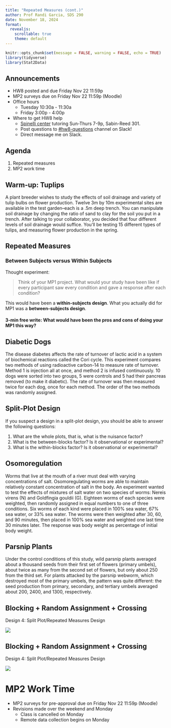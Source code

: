 ```yaml
---
title: "Repeated Measures (cont.)"
author: Prof Randi Garcia, SDS 290
date: November 18, 2024
format: 
  revealjs:
    scrollable: true
    theme: default
---
```


```r
knitr::opts_chunk$set(message = FALSE, warning = FALSE, echo = TRUE)
library(tidyverse)
library(Stat2Data)
```

## Announcements

-   HW8 posted and due Friday Nov 22 11:59p
-   MP2 surveys due on Friday Nov 22 11:59p (Moodle)
-   Office hours
    -   Tuesday 10:30a - 11:30a
    -   Friday 3:00p - 4:00p
-   Where to get HW8 help
    -   [Spinelli center](https://www.smith.edu/qlc/tutoring.html) tutoring Sun-Thurs 7-9p, Sabin-Reed 301.
    -   Post questions to [#hw8-questions](https://smith.enterprise.slack.com/archives/C080VLP1MLN) channel on Slack!
    -   Direct message me on Slack.

## Agenda

1.  Repeated measures
2.  MP2 work time

<!-- ## MP2 data collection -->

<!-- **Step 1:** -->

<!-- -   If you're approved: -->
<!--     -   5 minutes to go through the [checklist](https://randilgarcia.github.io/sds290spring24/lectures/09_intro_to_blocking.html#/next-steps). -->
<!--     -   Paste anonymous survey link in the [spreadsheet](https://docs.google.com/spreadsheets/d/1I-ugcxOiaXFEyQhE7jVys7cYBJ2gf9ycebU3hCm4Guo/edit#gid=0). -->
<!--     -   If you're ready, work on your homework! -->

<!-- **Step 2:** -->

<!-- -   20 min to participate in as many studies as you can! -->
<!--     -   Please only participate in audio studies if you have headphones -->
<!--     -   **Last chance to collect data in class** -->

## Warm-up: Tuplips

A plant breeder wishes to study the effects of soil drainage and variety of tulip bulbs on flower production. Twelve 3m by 10m experimental sites are available in the test garden--each is a .5m deep trench. You can manipulate soil drainage by changing the ratio of sand to clay for the soil you put in a trench. After talking to your collaborator, you decided that four different levels of soil drainage would suffice. You'll be testing 15 different types of tulips, and measuring flower production in the spring.

## Repeated Measures

### Between Subjects versus Within Subjects

Thought experiment:

> Think of your MP1 project. What would your study have been like if every participant saw every condition and gave a response after each condition?

This would have been a **within-subjects design**. What you actually did for MP1 was a **between-subjects design**.

#### 3-min free write: What would have been the pros and cons of doing your MP1 this way?

## Diabetic Dogs

The disease diabetes affects the rate of turnover of lactic acid in a system of biochemical reactions called the Cori cycle. This experiment compares two methods of using radioactive carbon-14 to measure rate of turnover. Method 1 is injection all at once, and method 2 is infused continuously. 10 dogs were sorted into two groups, 5 were controls and 5 had their pancreas removed (to make it diabetic). The rate of turnover was then measured twice for each dog, once for each method. The order of the two methods was randomly assigned.

## Split-Plot Design

If you suspect a design in a split-plot design, you should be able to answer the following questions:

1.  What are the whole plots, that is, what is the nuisance factor?
2.  What is the between-blocks factor? Is it observational or experimental?
3.  What is the within-blocks factor? Is it observational or experimental?

## Osomoregulation

Worms that live at the mouth of a river must deal with varying concentrations of salt. Osomoregulating worms are able to maintain relatively constant concentration of salt in the body. An experiment wanted to test the effects of mixtures of salt water on two species of worms: Nereis virens (N) and Goldfingia gouldii (G). Eighteen worms of each species were weighted, then randomly assigned in equal numbers to one of three conditions. Six worms of each kind were placed in 100% sea water, 67% sea water, or 33% sea water. The worms were then weighted after 30, 60, and 90 minutes, then placed in 100% sea water and weighted one last time 30 minutes later. The response was body weight as percentage of initial body weight.

## Parsnip Plants

Under the control conditions of this study, wild parsnip plants averaged about a thousand seeds from their first set of flowers (primary umbels), about twice as many from the second set of flowers, but only about 250 from the third set. For plants attacked by the parsnip webworm, which destroyed most of the primary umbels, the pattern was quite different: the seed production from primary, secondary, and tertiary umbels averaged about 200, 2400, and 1300, respectively.

## Blocking + Random Assignment + Crossing

Design 4: Split Plot/Repeated Measures Design

![](02_four_designs-figure/SP_RM_data.png)

## Blocking + Random Assignment + Crossing

Design 4: Split Plot/Repeated Measures Design

![](02_four_designs-figure/SP_RM_small.png)

# MP2 Work Time

-   MP2 surveys for pre-approval due on Friday Nov 22 11:59p (Moodle)
-   Revisions made over the weekend and Monday
    -   Class is cancelled on Monday
    -   Remote data collection begins on Monday

<!-- ## Formal ANOVA for the Split-Plot Design -->

<!-- $${y}_{ijk}={\mu}+{\alpha}_{i}+{\beta}_{j(i)}+{\gamma}_{k}+({\alpha\gamma})_{ik}+{e}_{ijk}$$ -->

<!-- -   ${\mu}$ is the benchmark -->
<!-- -   ${\alpha}_{i}$ effect of level i of the between-blocks factor, $i$ from $1$ to $a$ -->
<!-- -   ${\beta}_{j(i)}$ effect of block $j$ (for level $i$ of the between block factor), $j$ from $1$ to $n$ -->
<!-- -   ${\gamma}_{k}$ effect of level $k$ of the within-block factor, $k$ from $1$ to $t$ -->
<!-- -   $({\alpha\gamma})_{ik}$ interaction effect for level $i$ of the between-blocks factor with level $k$ of the within-blocks factor -->

<!-- ## ANOVA Source Table for the Split-Plot Design -->

<!-- |      Source |                                                         SS                                                          |      df      |              MS               |              F               | -->
<!-- |--------------:|:-------------:|:-------------:|:-------------:|:-------------:| -->
<!-- |     Between |                            $t\frac{N}{a}\sum_{i=1}^{a}(\bar{y}_{i..}-\bar{y}_{...})^{2}$                            |    $a-1$     |  $\frac{{SS}_{A}}{{df}_{A}}$  | $\frac{{MS}_{A}}{{MS}_{B}}$  | -->
<!-- |      Blocks |                          $t\sum_{i=1}^{a}\sum_{j=1}^{n}(\bar{y}_{ij.}-\bar{y}_{i..})^{2}$                           |    $N-a$     |  $\frac{{SS}_{B}}{{df}_{B}}$  | $\frac{{MS}_{B}}{{MS}_{E}}$  | -->
<!-- |      Within |                                 $Na\sum_{k=1}^{K}(\bar{y}_{..k}-\bar{y}_{...})^{2}$                                 |    $t-1$     |  $\frac{{SS}_{T}}{{df}_{T}}$  | $\frac{{MS}_{T}}{{MS}_{E}}$  | -->
<!-- | Interaction |       $\sum_{i=1}^{a}\sum_{k=1}^{t}\frac{N}{a}(\bar{y}_{i.k}-\bar{y}_{i..}-\bar{y}_{..k}+\bar{y}_{...})^{2}$        | $(a-1)(t-1)$ | $\frac{{SS}_{AT}}{{df}_{AT}}$ | $\frac{{MS}_{AT}}{{MS}_{E}}$ | -->
<!-- |       Error | $\sum_{i=1}^{a}\sum_{j=1}^{N}\sum_{k=1}^{t}({y}_{ijk}-\bar{y}_{i.k}-\bar{y}_{.j.}-\bar{y}_{..k}+\bar{y}_{i..})^{2}$ | $(N-a)(t-1)$ |  $\frac{{SS}_{E}}{{df}_{E}}$  |                              | -->


<!-- ## Split-Plot Analysis in R -->

<!-- [See r code](https://randilgarcia.github.io/sds290fall24/code/13_spitplot_design_inR.Rmd) -->

<!-- ## Crabgrass -->

<!-- The purpose of this experiment was to study the way one species of crabgrass competed with itself and with another species for nitrogen (N), phosphorus (P), and potassium (K). Bunches of crabgrass were planted in vermiculite, in 16 Styrofoam cups; after the seeds head sprouted, the plants were thinned to 20 plants per cup. Each of the 16 cups were randomly assigned to get one of 8 nutrient combinations added to its vermiculite. For example, yes-nitrogen/no-phosphorus/yes-potassium. The response is mean dry weight per plant, in milligrams. -->

<!-- ## Creepy Animals -->

<!-- The effects of exposure to images of different domestic animal species in either aggressive or submissive postures on mood was tested with a split-plot/repeated measures design. Using a computer to randomize, participants were randomly assigned to either view images of dogs or images of cats. All participants saw both an aggressive animal and a submissive animal, and their moods were assessed via self-report after each image. The order of presentation (aggressive then submission, or submissive then aggressive) was randomized to control for order effects. -->
